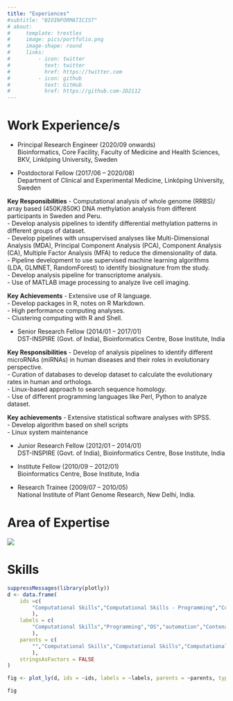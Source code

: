 ```yaml
---
title: "Experiences"
#subtitle: "BIOINFORMATICIST"
# about:
#     template: trestles
#     image: pics/portfolio.png
#     image-shape: round
#     links: 
#         - icon: twitter
#           text: twitter
#           href: https://twitter.com
#         - icon: github
#           text: GitHub
#           href: https://github.com-JD2112
---
```


# Work Experience/s
- Principal Research Engineer (2020/09 onwards) \
    Bioinformatics, Core Facility, Faculty of Medicine and Health Sciences, BKV, Linköping University, Sweden

- Postdoctoral Fellow (2017/06 – 2020/08) \
    Department of Clinical and Experimental Medicine, Linköping University, Sweden

**Key Responsibilities**
- Computational analysis of whole genome (RRBS)/ array based (450K/850K) DNA methylation analysis from different participants in Sweden and Peru. \
- Develop analysis pipelines to identify differential methylation patterns in different groups of dataset. \
- Develop pipelines with unsupervised analyses like Multi-Dimensional Analysis (MDA), Principal Component Analysis (PCA), Component Analysis (CA), Multiple Factor Analysis (MFA) to reduce the dimensionality of data. \
- Pipeline development to use supervised machine learning algorithms (LDA, GLMNET, RandomForest) to identify biosignature from the study. \
- Develop analysis pipeline for transcriptome analysis. \
- Use of MATLAB image processing to analyze live cell imaging.

**Key Achievements**
- Extensive use of R language.​ \
- Develop packages in R, notes on R Markdown. \
- High performance computing analyses. \
- Clustering computing with R and Shell. \

- Senior Research Fellow (2014/01 – 2017/01) \
DST-INSPIRE (Govt. of India), Bioinformatics Centre, Bose Institute, India

**Key Responsibilities​**
- Develop of analysis pipelines to identify different microRNAs (miRNAs) in human diseases and their roles in evolutionary perspective. \
- Curation of databases to develop dataset to calculate the evolutionary rates in human and orthologs. \
- Linux-based approach to search sequence homology. \
- Use of different programming languages like Perl, Python to analyze dataset.

**Key achievements**
- Extensive statistical software analyses with SPSS.​ \
- Develop algorithm based on shell scripts \
- Linux system maintenance

- Junior Research Fellow (2012/01 – 2014/01) \
DST-INSPIRE (Govt. of India), Bioinformatics Centre, Bose Institute, India

- Institute Fellow (2010/09 – 2012/01) \
Bioinformatics Centre, Bose Institute, India

- Research Trainee (2009/07 – 2010/05) \
National Institute of Plant Genome Research, New Delhi, India.

# Area of Expertise
![](pics/experience1.png)

# Skills

```r
suppressMessages(library(plotly))
d <- data.frame(
    ids =c(
        "Computational Skills","Computational Skills - Programming","Computational Skills - OS","Computational Skills - automation","Computational Skills - Conternarization","Computational Skills - Statistical","Computational Skills - Imaging","Computational Skills - Office tools","Computational Skills - Others","Computational Skills - Programming - R","Computational Skills - Programming - Perl","Computational Skills - Programming - Python","Computational Skills - Programming - Shell scripting","Computational Skills - Programming - HTML","Computational Skills - Programming - Markdown","Computational Skills - Programming - Quarto","Computational Skills - Programming - Jupyter","Computational Skills - OS - GNU<br>Linux","Computational Skills - OS - MacOS","Computational Skills - OS - HPC<br>CentOS","Computational Skills - OS - HPC<br>amazon","Computational Skills - OS - Windows","Computational Skills - automation - NextFlow","Computational Skills - automation - SnakeMake","Computational Skills - automation - Make","Computational Skills - Conternarization - Conda<br>Anaconda","Computational Skills - Conternarization - Singularity","Computational Skills - Conternarization - Docker","Computational Skills - Conternarization - Podman","Computational Skills - Statistical - SPSS","Computational Skills - Statistical - MATLAB","Computational Skills - Statistical - GraphPad","Computational Skills - Statistical - STATA","Computational Skills - Statistical - OriginLab","Computational Skills - Imaging - ImageJ","Computational Skills - Imaging - CellProfiler","Computational Skills - Imaging - GIMP","Computational Skills - Imaging - Inkscape","Computational Skills - Imaging -Photoshop","Computational Skills - Office tools - Pages, Keynotes, Numbers","Computational Skills - Office tools - MS Office","Computational Skills - Office tools - Google docs","Computational Skills - Office tools - Open office","Computational Skills - Others - LaTeX","Computational Skills - Others - WEKA3","Computational Skills - Others - Cytoscape","Computational Skills - Others - VS Code", "Computational Skills - Others - DataSpell"
        ),
    labels = c( 
        "Computational Skills","Programming","OS","automation","Contenarization","Statistical","Imaging","Office tools","Others","R","Perl","Python","Shell scripting","HTML","Markdown","Quarto","Jupyter","GNU<br>Linux","MacOS","HPC<br>CentOS","HPC<br>amazon","Windows","NextFlow","SnakeMake","Make","Conda<br>Anaconda","Singularity","Docker","Podman","SPSS","MATLAB","GraphPad","STATA","OriginLab","ImageJ","CellProfiler","GIMP","Inkscape","Photoshop","Pages, Keynotes, Numbers","MS Office","Google docs","Open office","LaTeX","WEKA3","Cytoscape","VS Code","DataSpell"
        ),
    parents = c(
        "","Computational Skills","Computational Skills","Computational Skills","Computational Skills","Computational Skills","Computational Skills","Computational Skills","Computational Skills","Computational Skills - Programming","Computational Skills - Programming","Computational Skills - Programming","Computational Skills - Programming","Computational Skills - Programming","Computational Skills - Programming","Computational Skills - Programming","Computational Skills - Programming","Computational Skills - OS","Computational Skills - OS","Computational Skills - OS","Computational Skills - OS","Computational Skills - OS","Computational Skills - automation","Computational Skills - automation","Computational Skills - automation","Computational Skills - Conternarization","Computational Skills - Conternarization","Computational Skills - Conternarization","Computational Skills - Conternarization","Computational Skills - Statistical","Computational Skills - Statistical","Computational Skills - Statistical","Computational Skills - Statistical","Computational Skills - Statistical","Computational Skills - Imaging","Computational Skills - Imaging","Computational Skills - Imaging","Computational Skills - Imaging","Computational Skills - Imaging","Computational Skills - Office tools","Computational Skills - Office tools","Computational Skills - Office tools","Computational Skills - Office tools","Computational Skills - Others","Computational Skills - Others","Computational Skills - Others","Computational Skills - Others","Computational Skills - Others"
        ),
    stringsAsFactors = FALSE
)

fig <- plot_ly(d, ids = ~ids, labels = ~labels, parents = ~parents, type = 'sunburst')

fig

```